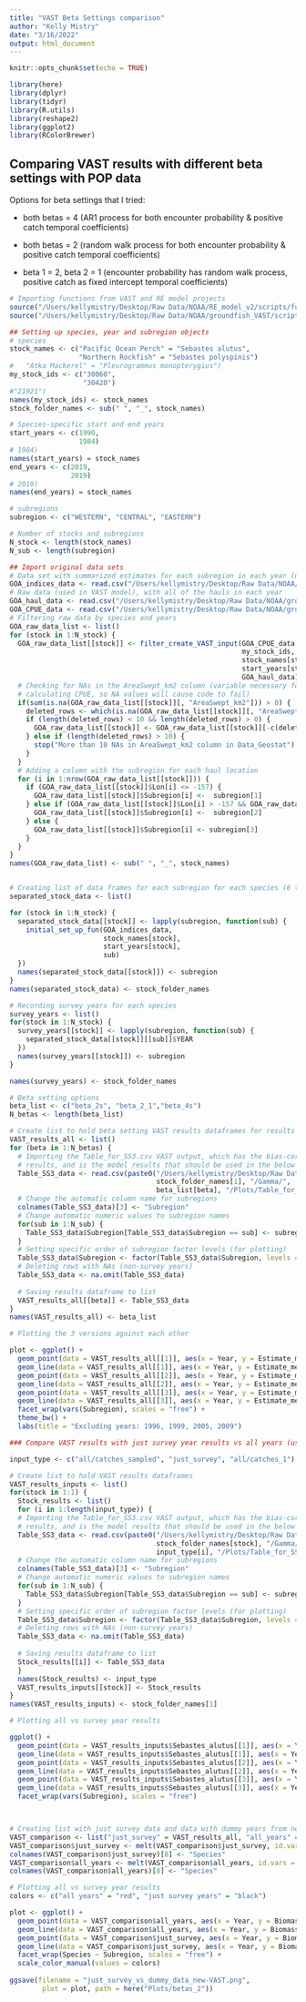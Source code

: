 ```yaml
---
title: "VAST Beta Settings comparison"
author: "Kelly Mistry"
date: "3/16/2022"
output: html_document
---
```


```r
knitr::opts_chunk$set(echo = TRUE)

library(here)
library(dplyr)
library(tidyr)
library(R.utils)
library(reshape2)
library(ggplot2)
library(RColorBrewer)
```

## Comparing VAST results with different beta settings with POP data

Options for beta settings that I tried:

-   both betas = 4 (AR1 process for both encounter probability & positive catch temporal coefficients)

-   both betas = 2 (random walk process for both encounter probability & positive catch temporal coefficients)

-   beta 1 = 2, beta 2 = 1 (encounter probability has random walk process, positive catch as fixed intercept temporal coefficients)

```r

# Importing functions from VAST and RE model projects 
source("/Users/kellymistry/Desktop/Raw Data/NOAA/RE_model_v2/scripts/functions.R")
source("/Users/kellymistry/Desktop/Raw Data/NOAA/groundfish_VAST/scripts/01_functions.R")

## Setting up species, year and subregion objects
# species
stock_names <- c("Pacific Ocean Perch" = "Sebastes alutus",
                 "Northern Rockfish" = "Sebastes polyspinis")
#   "Atka Mackerel" = "Pleurogrammus monopterygius")
my_stock_ids <- c("30060",
                  "30420")
#"21921")
names(my_stock_ids) <- stock_names
stock_folder_names <- sub(" ", "_", stock_names)

# Species-specific start and end years
start_years <- c(1990, 
                 1984) 
# 1984)
names(start_years) = stock_names
end_years <- c(2019,
               2019)
# 2019)
names(end_years) = stock_names

# subregions
subregion <- c("WESTERN", "CENTRAL", "EASTERN")

# Number of stocks and subregions
N_stock <- length(stock_names)
N_sub <- length(subregion)

## Import original data sets
# Data set with summarized estimates for each subregion in each year (used with RE model)
GOA_indices_data <- read.csv("/Users/kellymistry/Desktop/Raw Data/NOAA/RE_model_v2/data/BIOMASS_AREA_DATA_TABLE.csv")
# Raw data (used in VAST model), with all of the hauls in each year
GOA_haul_data <- read.csv("/Users/kellymistry/Desktop/Raw Data/NOAA/groundfish_VAST/data/haul.csv")
GOA_CPUE_data <- read.csv("/Users/kellymistry/Desktop/Raw Data/NOAA/groundfish_VAST/data/CPUE.csv")
# Filtering raw data by species and years
GOA_raw_data_list <- list()
for (stock in 1:N_stock) {
  GOA_raw_data_list[[stock]] <- filter_create_VAST_input(GOA_CPUE_data, 
                                                         my_stock_ids, 
                                                         stock_names[stock],
                                                         start_years[stock],
                                                         GOA_haul_data)
  # Checking for NAs in the AreaSwept_km2 column (variable necessary for
  # calculating CPUE, so NA values will cause code to fail)
  if(sum(is.na(GOA_raw_data_list[[stock]][, "AreaSwept_km2"])) > 0) {
    deleted_rows <- which(is.na(GOA_raw_data_list[[stock]][, "AreaSwept_km2"]) == TRUE)
    if (length(deleted_rows) < 10 && length(deleted_rows) > 0) {
      GOA_raw_data_list[[stock]] <- GOA_raw_data_list[[stock]][-c(deleted_rows),]
    } else if (length(deleted_rows) > 10) {
      stop("More than 10 NAs in AreaSwept_km2 column in Data_Geostat") #it might be important to look at why there might be a lot of NAs before deciding to get rid of the rows
    }
  }
  # Adding a column with the subregion for each haul location
  for (i in 1:nrow(GOA_raw_data_list[[stock]])) {
    if (GOA_raw_data_list[[stock]]$Lon[i] <= -157) {
      GOA_raw_data_list[[stock]]$Subregion[i] <-  subregion[1] 
    } else if (GOA_raw_data_list[[stock]]$Lon[i] > -157 && GOA_raw_data_list[[stock]]$Lon[i] <= -147) {
      GOA_raw_data_list[[stock]]$Subregion[i] <-  subregion[2] 
    } else {
      GOA_raw_data_list[[stock]]$Subregion[i] <- subregion[3]
    }
  }
}
names(GOA_raw_data_list) <- sub(" ", "_", stock_names)


# Creating list of data frames for each subregion for each species (6 total)
separated_stock_data <- list()

for (stock in 1:N_stock) {
  separated_stock_data[[stock]] <- lapply(subregion, function(sub) {
    initial_set_up_fun(GOA_indices_data, 
                       stock_names[stock], 
                       start_years[stock], 
                       sub)
  })
  names(separated_stock_data[[stock]]) <- subregion
}
names(separated_stock_data) <- stock_folder_names

# Recording survey years for each species
survey_years <- list()
for(stock in 1:N_stock) {
  survey_years[[stock]] <- lapply(subregion, function(sub) {
    separated_stock_data[[stock]][[sub]]$YEAR
  })
  names(survey_years[[stock]]) <- subregion
}

names(survey_years) <- stock_folder_names


```

```r

# Beta setting options
beta_list <- c("beta_2s", "beta_2_1","beta_4s")
N_betas <- length(beta_list)

# Create list to hold beta setting VAST results dataframes for results with no missing years
VAST_results_all <- list()
for (beta in 1:N_betas) { 
  # Importing the Table_for_SS3.csv VAST output, which has the bias-corrected 
  # results, and is the model results that should be used in the below calculations
  Table_SS3_data <- read.csv(paste0("/Users/kellymistry/Desktop/Raw Data/NOAA/groundfish_VAST/results/", 
                                    stock_folder_names[1], "/Gamma/", 
                                    beta_list[beta], "/Plots/Table_for_SS3.csv")) 
  # Change the automatic column name for subregions
  colnames(Table_SS3_data)[3] <- "Subregion"
  # Change automatic numeric values to subregion names
  for(sub in 1:N_sub) {
    Table_SS3_data$Subregion[Table_SS3_data$Subregion == sub] <- subregion[sub]
  }
  # Setting specific order of subregion factor levels (for plotting)
  Table_SS3_data$Subregion <- factor(Table_SS3_data$Subregion, levels = subregion)
  # Deleting rows with NAs (non-survey years)
  Table_SS3_data <- na.omit(Table_SS3_data)
  
  # Saving results dataframe to list
  VAST_results_all[[beta]] <- Table_SS3_data
}
names(VAST_results_all) <- beta_list

# Plotting the 3 versions against each other

plot <- ggplot() +
  geom_point(data = VAST_results_all[[1]], aes(x = Year, y = Estimate_metric_tons), color = "red") +
  geom_line(data = VAST_results_all[[1]], aes(x = Year, y = Estimate_metric_tons), color = "red") +
  geom_point(data = VAST_results_all[[2]], aes(x = Year, y = Estimate_metric_tons), color = "blue") +
  geom_line(data = VAST_results_all[[2]], aes(x = Year, y = Estimate_metric_tons), color = "blue") +
  geom_point(data = VAST_results_all[[3]], aes(x = Year, y = Estimate_metric_tons), color = "black") +
  geom_line(data = VAST_results_all[[3]], aes(x = Year, y = Estimate_metric_tons), color = "black") +
  facet_wrap(vars(Subregion), scales = "free") +
  theme_bw() +
  labs(title = "Excluding years: 1996, 1999, 2005, 2009")

```

```r

### Compare VAST results with just survey year results vs all years (using dummy data)

input_type <- c("all/catches_sampled", "just_survey", "all/catches_1")

# Create list to hold VAST results dataframes
VAST_results_inputs <- list()
for(stock in 1:1) {
  Stock_results <- list()
  for (i in 1:length(input_type)) { 
  # Importing the Table_for_SS3.csv VAST output, which has the bias-corrected 
  # results, and is the model results that should be used in the below calculations
  Table_SS3_data <- read.csv(paste0("/Users/kellymistry/Desktop/Raw Data/NOAA/groundfish_VAST/results/", 
                                    stock_folder_names[stock], "/Gamma/beta_2_1/", 
                                    input_type[i], "/Plots/Table_for_SS3.csv")) 
  # Change the automatic column name for subregions
  colnames(Table_SS3_data)[3] <- "Subregion"
  # Change automatic numeric values to subregion names
  for(sub in 1:N_sub) {
    Table_SS3_data$Subregion[Table_SS3_data$Subregion == sub] <- subregion[sub]
  }
  # Setting specific order of subregion factor levels (for plotting)
  Table_SS3_data$Subregion <- factor(Table_SS3_data$Subregion, levels = subregion)
  # Deleting rows with NAs (non-survey years)
  Table_SS3_data <- na.omit(Table_SS3_data)
  
  # Saving results dataframe to list
  Stock_results[[i]] <- Table_SS3_data
  }
  names(Stock_results) <- input_type
  VAST_results_inputs[[stock]] <- Stock_results
}
names(VAST_results_inputs) <- stock_folder_names[1]

# Plotting all vs survey year results

ggplot() +
  geom_point(data = VAST_results_inputs$Sebastes_alutus[[1]], aes(x = Year, y = Estimate_metric_tons), color = "red") +
  geom_line(data = VAST_results_inputs$Sebastes_alutus[[1]], aes(x = Year, y = Estimate_metric_tons), color = "red") +
  geom_point(data = VAST_results_inputs$Sebastes_alutus[[2]], aes(x = Year, y = Estimate_metric_tons), color = "blue") +
  geom_line(data = VAST_results_inputs$Sebastes_alutus[[2]], aes(x = Year, y = Estimate_metric_tons), color = "blue") +
  geom_point(data = VAST_results_inputs$Sebastes_alutus[[3]], aes(x = Year, y = Estimate_metric_tons), color = "black") +
  geom_line(data = VAST_results_inputs$Sebastes_alutus[[3]], aes(x = Year, y = Estimate_metric_tons), color = "black") +
  facet_wrap(vars(Subregion), scales = "free")



# Creating list with just survey data and data with dummy years from new VAST results, melted so species and subregions can both be faceted
VAST_comparison <- list("just_survey" = VAST_results_all, "all_years" = VAST_all_yrs)
VAST_comparison$just_survey <- melt(VAST_comparison$just_survey, id.vars = colnames(VAST_comparison$just_survey[[1]]))
colnames(VAST_comparison$just_survey)[8] <- "Species"
VAST_comparison$all_years <- melt(VAST_comparison$all_years, id.vars = colnames(VAST_comparison$all_years[[1]]))
colnames(VAST_comparison$all_years)[8] <- "Species"

# Plotting all vs survey year results
colors <- c("all years" = "red", "just survey years" = "black")

plot <- ggplot() +
  geom_point(data = VAST_comparison$all_years, aes(x = Year, y = Biomass), color = "red") +
  geom_line(data = VAST_comparison$all_years, aes(x = Year, y = Biomass), color = "red") +
  geom_point(data = VAST_comparison$just_survey, aes(x = Year, y = Biomass, color = "just survey years")) +
  geom_line(data = VAST_comparison$just_survey, aes(x = Year, y = Biomass), color = "black") +
  facet_wrap(Species ~ Subregion, scales = "free") +
  scale_color_manual(values = colors)
  
ggsave(filename = "just_survey_vs_dummy_data_new-VAST.png", 
        plot = plot, path = here("Plots/betas_2"))


```
